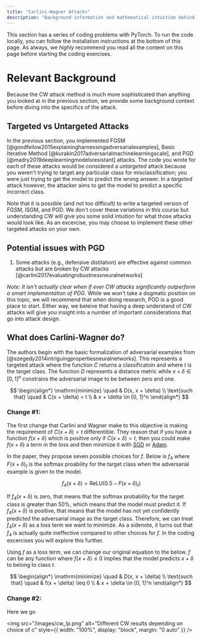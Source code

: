 ```yaml
---
title: "Carlini-Wagner Attacks"
description: "Background information and mathematical intuition behind Carlini-Wager adversarial attacks."
---
```


This section has a series of coding problems with PyTorch. To run the code locally, you can follow the
installation instructions at the bottom of this page. As always, we <i>highly</i> recommend you read
all the content on this page before starting the coding exercises.

<ExerciseButtons
  githubUrl="https://github.com/zroe1/xlab-ai-security/blob/main/working/robust_bench.ipynb"
  colabUrl="https://colab.research.google.com/github/zroe1/xlab-ai-security/blob/main/working/robust_bench.ipynb"
/>

# Relevant Background

Because the CW attack method is much more sophisticated than anything you looked at
in the previous section, we provide some background context before diving into the specifics
of the attack.

## Targeted vs Untargeted Attacks

In the previous section, you implemented FGSM [@goodfellow2015explainingharnessingadversarialexamples], Basic Iterative Method [@kurakin2017adversarialmachinelearningscale],
and PGD [@madry2019deeplearningmodelsresistant] attacks. The code you wrote for each of these attacks would be
considered a _untargeted_ attack because you weren't trying to target any particular class
for misclassification; you were just trying to get the model to predict the wrong answer.
In a _targeted_ attack however, the attacker aims to get the model to predict a specific incorrect class.

Note that it is possible (and not too difficult) to write a targeted version of
FGSM, ISGM, and PGD. We don't cover these variations in this course but understanding
CW will give you some solid intuition for what those attacks would look like.
As an excercise, you may choose to implement these other targeted attacks on your own.

## Potential issues with PGD

1. Some attacks (e.g., defensive distilation) are effective against common attacks
   but are broken by CW attacks [@carlini2017evaluatingrobustnessneuralnetworks]

_Note: It isn't actually clear when if ever CW attacks significantly outperform a smart implementation
of PDG._ While we won't take a dogmatic position on this topic, we will recommend that when doing research, PGD is a good
place to start. Either way, we beleive that having a deep understand of
CW attacks will give you insight into a number of important considerations that
go into attack design.

## What does Carlini-Wagner do?

The authors begin with the basic formalization of adversarial examples from [@szegedy2014intriguingpropertiesneuralnetworks].
This represents a targeted attack where the function $C$ returns a classificatoin and where $t$ is the target class.
The function $D$ represents a distance metric while $x + \delta \in [0, 1]^n$ constrains the adversarial image to be
between zero and one.

$$
\begin{align*}
\mathrm{minimize} \quad & D(x, x + \delta) \\
\text{such that} \quad & C(x + \delta) = t \\
& x + \delta \in [0, 1]^n
\end{align*}
$$

### Change #1:

The first change that Carlini and Wagner make to this objective is making the
requirement of $C(x + \delta) = t$ differentible. They reason that
if you have a function $f(x + \delta)$ which is positive only if $C(x + \delta) = t$,
then you could make $f(x + \delta)$ a term in the loss and then minimize it with
[SGD](https://docs.pytorch.org/docs/stable/generated/torch.optim.SGD.html) or
[Adam](https://docs.pytorch.org/docs/stable/generated/torch.optim.Adam.html).

In the paper, they propose seven possible choices for $f$. Below is $f_4$ where
$F(x + \delta)_t$ is the softmax proability for the target class when the adversarial
example is given to the model.

$$
f_4(x + \delta) = \mathrm{ReLU}(0.5 - F(x + \delta)_t)
$$

If $f_4(x + \delta)$ is zero, that means that the softmax probability for the target
class is greater than 50%, which means that the model must predict it. If $f_4(x + \delta)$
is positive, that means that the model has not yet confidently predicted the adversarial
image as the target class. Therefore, we can treat $f_4(x + \delta)$ as a loss term we want to minimize.
As a sidenote, it turns out that $f_4$ is actually quite ineffective compared to other choices for
$f$. In the coding excercises you will explore this further.

Using $f$ as a loss term, we can change our original equation to the below.
$f$ can be any function where $f(x + \delta) \leq 0$ implies that the model predicts
$x + \delta$ to belong to class $t$.

$$
\begin{align*}
\mathrm{minimize} \quad & D(x, x + \delta) \\
\text{such that} \quad & f(x + \delta) \leq 0 \\
& x + \delta \in [0, 1]^n
\end{align*}
$$

### Change #2:

Here we go

<img
  src="/images/cw_lp.png"
  alt="Different CW results depending on choice of c"
  style={{ width: "100%", display: "block", margin: "0 auto" }}
/>
